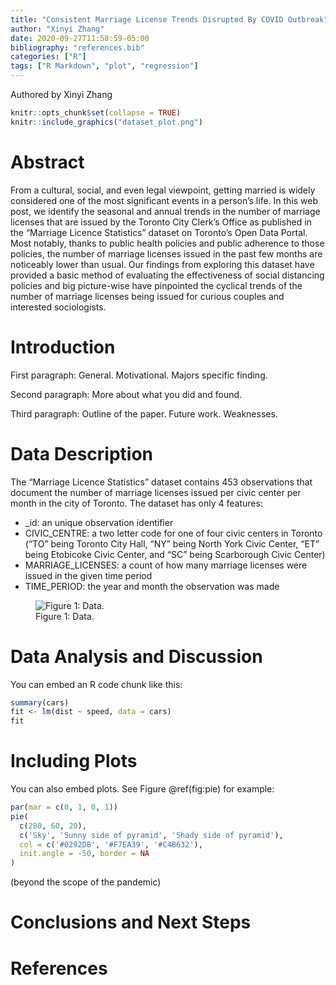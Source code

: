 ```yaml
---
title: "Consistent Marriage License Trends Disrupted By COVID Outbreak"
author: "Xinyi Zhang"
date: 2020-09-27T11:58:59-05:00
bibliography: "references.bib"
categories: ["R"]
tags: ["R Markdown", "plot", "regression"]
---
```

Authored by Xinyi Zhang

```r
knitr::opts_chunk$set(collapse = TRUE)
knitr::include_graphics("dataset_plot.png")
```

# Abstract
From a cultural, social, and even legal viewpoint, getting married is widely considered one of the most significant events in a person's life. In this web post, we identify the seasonal and annual trends in the number of marriage licenses that are issued by the Toronto City Clerk's Office as published in the "Marriage Licence Statistics" dataset on Toronto's Open Data Portal. Most notably, thanks to public health policies and public adherence to those policies, the number of marriage licenses issued in the past few months are noticeably lower than usual. Our findings from exploring this dataset have provided a basic method of evaluating the effectiveness of social distancing policies and big picture-wise have pinpointed the cyclical trends of the number of marriage licenses being issued for curious couples and interested sociologists.


# Introduction
First paragraph: General. Motivational. Majors specific finding. 

Second paragraph: More about what you did and found.

Third paragraph: Outline of the paper. Future work. Weaknesses.


# Data Description 
The "Marriage Licence Statistics" dataset contains 453 observations that document the number of marriage licenses issued per civic center per month in the city of Toronto. The dataset has only 4 features: 

* _id: an unique observation identifier
* CIVIC_CENTRE: a two letter code for one of four civic centers in Toronto ("TO" being Toronto City Hall, "NY" being North York Civic Center, "ET" being Etobicoke Civic Center, and "SC" being Scarborough Civic Center)
* MARRIAGE_LICENSES: a count of how many marriage licenses were issued in the given time period
* TIME_PERIOD: the year and month the observation was made

![Figure 1: Data.](dataset_plot.png)

# Data Analysis and Discussion
You can embed an R code chunk like this:

```r
summary(cars)
fit <- lm(dist ~ speed, data = cars)
fit
```

# Including Plots

You can also embed plots. See Figure \@ref(fig:pie) for example:

```r
par(mar = c(0, 1, 0, 1))
pie(
  c(280, 60, 20),
  c('Sky', 'Sunny side of pyramid', 'Shady side of pyramid'),
  col = c('#0292D8', '#F7EA39', '#C4B632'),
  init.angle = -50, border = NA
)
```
(beyond the scope of the pandemic)

# Conclusions and Next Steps


# References